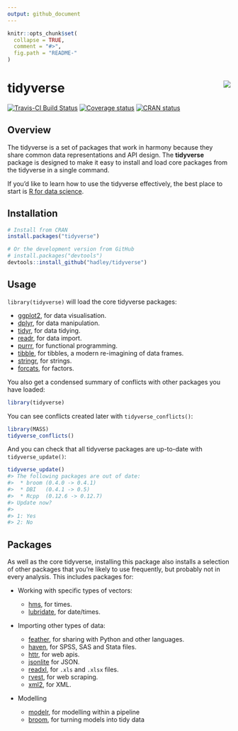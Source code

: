 ```yaml
---
output: github_document
---
```

<!-- README.md is generated from README.Rmd. Please edit that file -->

```r
knitr::opts_chunk$set(
  collapse = TRUE,
  comment = "#>",
  fig.path = "README-"
)
```

# tidyverse <img src="man/figures/logo.png" align="right" />

[![Travis-CI Build Status](https://travis-ci.org/tidyverse/tidyverse.svg?branch=master)](https://travis-ci.org/tidyverse/tidyverse)
[![Coverage status](https://codecov.io/gh/tidyverse/tidyverse/branch/master/graph/badge.svg)](https://codecov.io/github/tidyverse/tidyverse?branch=master)
[![CRAN status](https://www.r-pkg.org/badges/version/tidyverse)](https://cran.r-project.org/package=tidyverse)

## Overview

The tidyverse is a set of packages that work in harmony because they share common data representations and API design. The __tidyverse__ package is designed to make it easy to install and load core packages from the tidyverse in a single command.

If you'd like to learn how to use the tidyverse effectively, the best place to start is [R for data science](http://r4ds.had.co.nz).

## Installation

```r
# Install from CRAN
install.packages("tidyverse")

# Or the development version from GitHub
# install.packages("devtools")
devtools::install_github("hadley/tidyverse")
```

## Usage

`library(tidyverse)` will load the core tidyverse packages: 

* [ggplot2](http://ggplot2.tidyverse.org), for data visualisation.
* [dplyr](http://dplyr.tidyverse.org), for data manipulation.
* [tidyr](http://tidyr.tidyverse.org), for data tidying.
* [readr](http://readr.tidyverse.org), for data import.
* [purrr](http://purrr.tidyverse.org), for functional programming.
* [tibble](http://tibble.tidyverse.org), for tibbles, a modern re-imagining of data frames.
* [stringr](https://github.com/tidyverse/stringr), for strings.
* [forcats](https://github.com/hadley/forcats), for factors.

You also get a condensed summary of conflicts with other packages you have loaded:

```r
library(tidyverse)
```

You can see conflicts created later with `tidyverse_conflicts()`:

```r
library(MASS)
tidyverse_conflicts()
```

And you can check that all tidyverse packages are up-to-date with `tidyverse_update()`:

```r
tidyverse_update()
#> The following packages are out of date:
#>  * broom (0.4.0 -> 0.4.1)
#>  * DBI   (0.4.1 -> 0.5)
#>  * Rcpp  (0.12.6 -> 0.12.7)
#> Update now?
#> 
#> 1: Yes
#> 2: No
```

## Packages

As well as the core tidyverse, installing this package also installs a selection of other packages that you're likely to use frequently, but probably not in every analysis. This includes packages for:

*   Working with specific types of vectors:

    * [hms](https://github.com/rstats-db/hms), for times.
    * [lubridate](https://github.com/hadley/lubridate), for date/times.
    
*   Importing other types of data:

    * [feather](http://github.com/wesm/feather), for sharing with Python and other languages.
    * [haven](https://github.com/hadley/haven), for SPSS, SAS and Stata files.
    * [httr](https://github.com/hadley/httr), for web apis.
    * [jsonlite](https://github.com/jeroenooms/jsonlite) for JSON.
    * [readxl](https://github.com/hadley/readxl), for `.xls` and `.xlsx` files.
    * [rvest](https://github.com/hadley/rvest), for web scraping.
    * [xml2](https://github.com/hadley/xml2), for XML.

*   Modelling

    * [modelr](https://github.com/hadley/modelr), for modelling within a pipeline
    * [broom](https://github.com/dgrtwo/broom), for turning models into 
      tidy data

